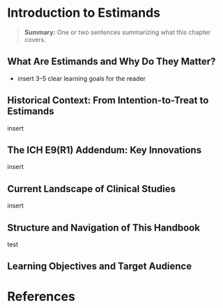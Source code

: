# Introduction to Estimands {.unnumbered}

> **Summary:** One or two sentences summarizing what this chapter covers.

## What Are Estimands and Why Do They Matter?

-   insert 3–5 clear learning goals for the reader

## Historical Context: From Intention-to-Treat to Estimands

insert

## The ICH E9(R1) Addendum: Key Innovations

insert

## Current Landscape of Clinical Studies

insert

## Structure and Navigation of This Handbook

test

## Learning Objectives and Target Audience

# References
